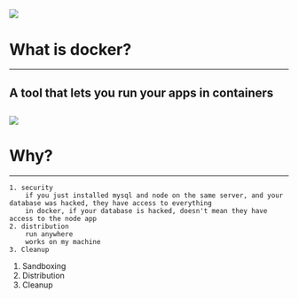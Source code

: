 
![](https://www.xlsoft.com/jp/blog/wp-content/uploads/2017/01/docker_logo-1.png)
---
# What is docker?
---
A tool that lets you run your apps in containers
---
![](https://www.juniper.net/assets/img/misc/diagram-what-is-docker-container.png)
---
# Why?
---
```notes
1. security
    if you just installed mysql and node on the same server, and your database was hacked, they have access to everything
    in docker, if your database is hacked, doesn't mean they have access to the node app
2. distribution
    run anywhere
    works on my machine
3. Cleanup
```

1. Sandboxing
2. Distribution
3. Cleanup